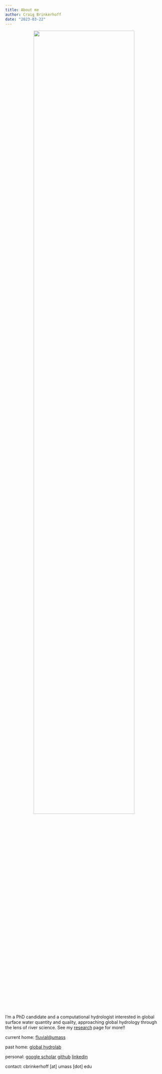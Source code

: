 ```yaml
---
title: About me
author: Craig Brinkerhoff
date: "2023-03-22"
---
```


<center>

![](pic.jpg){width=80%}

</center>

I'm a PhD candidate and a computational hydrologist interested in global surface water quantity and quality, approaching global hydrology through the lens of river science. See my [research](/research/) page for more!!

current home: <a href="https://blogs.umass.edu/cjgleason/" target="_blank">fluvial@umass</a>

past home: <a href="https://wp.geog.mcgill.ca/hydrolab/" target="_blank">global hydrolab</a>

personal: <a href="https://scholar.google.com/citations?user=PSOHzbQAAAAJ&hl=en" target="_blank">google scholar</a> <a href="https://github.com/craigbrinkerhoff" target="_blank">github</a> <a href="https://linkedin.com/in/brinkerhoff" target="_blank">linkedin</a>

contact: cbrinkerhoff [at] umass [dot] edu
